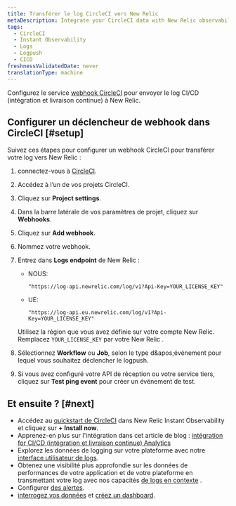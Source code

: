 ```yaml
---
title: Transférer le log CircleCI vers New Relic
metaDescription: Integrate your CircleCI data with New Relic observability.
tags:
  - CircleCI
  - Instant Observability
  - Logs
  - Logpush
  - CICD
freshnessValidatedDate: never
translationType: machine
---
```


Configurez le service [webhook CircleCI](https://circleci.com/docs/2.0/webhooks/) pour envoyer le log CI/CD (intégration et livraison continue) à New Relic.

## Configurer un déclencheur de webhook dans CircleCI [#setup]

Suivez ces étapes pour configurer un webhook CircleCI pour transférer votre log vers New Relic :

1. connectez-vous à [CircleCI](https://app.circleci.com/projects).

2. Accédez à l’un de vos projets CircleCI.

3. Cliquez sur <DNT>**Project settings**</DNT>.

4. Dans la barre latérale de vos paramètres de projet, cliquez sur <DNT>**Webhooks**</DNT>.

5. Cliquez sur <DNT>**Add webhook**</DNT>.

6. Nommez votre webhook.

7. Entrez dans <DNT>**Logs endpoint**</DNT> de New Relic :

   * NOUS:

     ```
     "https://log-api.newrelic.com/log/v1?Api-Key=YOUR_LICENSE_KEY"
     ```

   * UE:

     ```
     "https://log-api.eu.newrelic.com/log/v1?Api-Key=YOUR_LICENSE_KEY"
     ```

   Utilisez la région que vous avez définie sur votre compte New Relic. Remplacez `YOUR_LICENSE_KEY` par votre New Relic <InlinePopover type="licenseKey" />.

8. Sélectionnez <DNT>**Workflow**</DNT> ou <DNT>**Job**</DNT>, selon le type d&amp;apos;événement pour lequel vous souhaitez déclencher le logpush.

9. Si vous avez configuré votre API de réception ou votre service tiers, cliquez sur <DNT>**Test ping event**</DNT> pour créer un événement de test.

<InstallFeedback />

## Et ensuite ? [#next]

* Accédez au [quickstart de CircleCI](https://newrelic.com/instant-observability/circleci/39109d3d-b1d8-4366-8ca9-b8925005f727) dans New Relic Instant Observability et cliquez sur <DNT>**+ Install now**</DNT>.
* Apprenez-en plus sur l'intégration dans cet article de blog : [intégration for CI/CD (intégration et livraison continue) Analytics](https://newrelic.com/blog/nerdlog/integrations-for-ci-cd-analytics)
* Explorez les données de logging sur votre plateforme avec notre [interface utilisateur de logs](/docs/logs/log-management/ui-data/use-logs-ui/).
* Obtenez une visibilité plus approfondie sur les données de performances de votre application et de votre plateforme en transmettant votre log avec nos capacités [de logs en contexte](/docs/logs/enable-log-management-new-relic/configure-logs-context/configure-logs-context-apm-agents/) .
* Configurer [des alertes](/docs/alerts-applied-intelligence/new-relic-alerts/alert-conditions/create-alert-conditions/).
* [interrogez vos données](/docs/query-your-data/explore-query-data/get-started/introduction-querying-new-relic-data/) et [créez un dashboard](/docs/query-your-data/explore-query-data/dashboards/introduction-dashboards/).